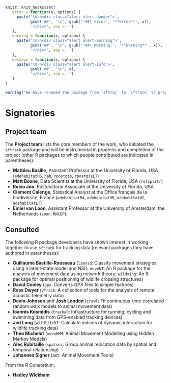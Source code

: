 ```r
knitr::knit_hooks$set(
   error = function(x, options) {
     paste('\n\n<div class="alert alert-danger">',
           gsub('##', '\n', gsub('^##\ Error', '**Error**', x)),
           '</div>', sep = '')
   },
   warning = function(x, options) {
     paste('\n\n<div class="alert alert-warning">',
           gsub('##', '\n', gsub('^##\ Warning:', '**Warning**', x)),
           '</div>', sep = '')
   },
   message = function(x, options) {
     paste('\n\n<div class="alert alert-info">',
           gsub('##', '\n', x),
           '</div>', sep = '')
   }
)
```

```r
warning("We have renamed the package from `sftraj` to `sftrack` to properly reflect the purpose of the package, and the underlying semantical definitions.", noBreaks. = TRUE)
```


# Signatories
<!-- 
This section provides the ISC with a view of the support received from the community for a proposal. Acceptance isn't predicated on popularity but community acceptance is important.  Willingness to accept outside input is also a good marker for project delivery. 

An optional section would be for R-Core signatories where changes to R are proposed.
-->


## Project team
<!-- 
Who are the people responsible for actually delivering the project if the proposal gets accepted and are already signed up and rearing to go?
-->

The **Project team** lists the core members of the work, who initiated
the `sftrack` package and will be instrumental in progress and
completion of the project (other R packages to which people
contributed are indicated in parentheses):

  * **Mathieu Basille**, Assistant Professor at the University of
    Florida, USA (`adehabitatHS`, `hab`, `rpostgis`, `rpostgisLT`)
  * **Matt Boone**, Data Scientist at the University of Florida, USA
    (`refsplitr`)
  * **Rocío Joo**, Postdoctoral Associate at the University of
    Florida, USA
  * **Clément Calenge**, Statistical Analyst at the Office français de
    la biodiversité, France (`adehabitatMA`, `adehabitatHR`,
    `adehabitatHS`, `adehabitatLT`)
  * **Emiel van Loon**, Assistant Professor at the University of
    Amsterdam, the Netherlands (`zoon`, `RNCEP`).


<!-- ## Contributors -->
<!-- 
Who are the people who have actively helped with this proposal but won't necessarily be on the core project team later?
-->


## Consulted
<!-- 
Who has been given the opportunity to provide feedback on the proposal? This should include any R Consortium & ISC members who the proposal has been discussed with.
-->

The following R package developers have shown interest in working
together to use `sftrack` for tracking data (relevant packages they
have authored in parentheses):

  * **Guillaume Bastille-Rousseau** (`lsmnsd`: Classify movement
    strategies using a latent-state model and NSD; `moveNT`: An R
    package for the analysis of movement data using network theory;
    `wildxing`: An R package for optimal positioning of widlife
    crossing structures)
  * **David Cooley** (`gpx`: Converts GPX files to simple features)
  * **Ross Dwyer** (`VTrack`: A collection of tools for the analysis
    of remote acoustic telemetry data)
  * **Devin Johnson** and **Josh London** (`crawl`: Fit
    continuous-time correlated random walk models to animal movement
    data)
  * **Ioannis Kosmidis** (`trackeR`: Infrastructure for running,
    cycling and swimming data from GPS-enabled tracking devices)
  * **Jed Long** (`wildlifeDI`: Calculate indices of dynamic
    interaction for wildlife tracking data)
  * **Théo Michelot** (`moveHMM`: Animal Movement Modelling using
    Hidden Markov Models)
  * **Alec Robitaille** (`spatsoc`: Group animal relocation data by
    spatial and temporal relationship)
  * **Johannes Signer** (`amt`: Animal Movement Tools)

From the R Consortium:

  * **Hadley Wickham**
